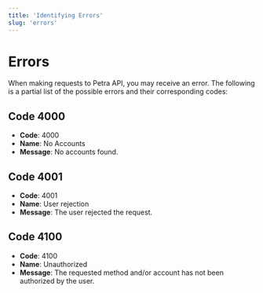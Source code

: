 ```yaml
---
title: 'Identifying Errors'
slug: 'errors'
---
```


# Errors

When making requests to Petra API, you may receive an error. The following is a partial list of the possible errors and their corresponding codes:

## Code 4000

- **Code**: 4000
- **Name**: No Accounts
- **Message**: No accounts found.

## Code 4001

- **Code**: 4001
- **Name**: User rejection
- **Message**: The user rejected the request.

## Code 4100

- **Code**: 4100
- **Name**: Unauthorized
- **Message**: The requested method and/or account has not been authorized by the user.
